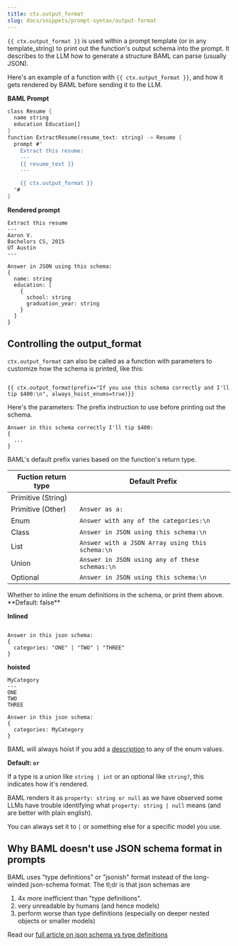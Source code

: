 ```yaml
---
title: ctx.output_format
slug: docs/snippets/prompt-syntax/output-format
---
```



`{{ ctx.output_format }}` is used within a prompt template (or in any template_string) to print out the function's output schema into the prompt. It describes to the LLM how to generate a structure BAML can parse (usually JSON).

Here's an example of a function with `{{ ctx.output_format }}`, and how it gets rendered by BAML before sending it to the LLM.

**BAML Prompt**

```rust
class Resume {
  name string
  education Education[]
}
function ExtractResume(resume_text: string) -> Resume {
  prompt #"
    Extract this resume:
    ---
    {{ resume_text }}
    ---

    {{ ctx.output_format }}
  "#
}
```

**Rendered prompt**

```text
Extract this resume
---
Aaron V.
Bachelors CS, 2015
UT Austin
---

Answer in JSON using this schema: 
{
  name: string
  education: [
    {
      school: string
      graduation_year: string
    }
  ]
}
```

## Controlling the output_format

`ctx.output_format` can also be called as a function with parameters to customize how the schema is printed, like this:
```text

{{ ctx.output_format(prefix="If you use this schema correctly and I'll tip $400:\n", always_hoist_enums=true)}}
```

Here's the parameters:
<ParamField path="prefix" type="string">
The prefix instruction to use before printing out the schema. 

```text
Answer in this schema correctly I'll tip $400:
{
  ...
}
```
BAML's default prefix varies based on the function's return type.

| Fuction return type | Default Prefix |
| --- | --- |
| Primitive (String) |  |
| Primitive (Other) | `Answer as a: ` |
| Enum | `Answer with any of the categories:\n` |
| Class | `Answer in JSON using this schema:\n` |
| List | `Answer with a JSON Array using this schema:\n` |
| Union | `Answer in JSON using any of these schemas:\n` |
| Optional | `Answer in JSON using this schema:\n` |

</ParamField>

<ParamField path="always_hoist_enums" type="boolean" > 
Whether to inline the enum definitions in the schema, or print them above. **Default: false**


**Inlined**
```

Answer in this json schema:
{
  categories: "ONE" | "TWO" | "THREE"
}
```

**hoisted**
```
MyCategory
---
ONE
TWO
THREE

Answer in this json schema:
{
  categories: MyCategory
}
```

<Warning>BAML will always hoist if you add a [description](/docs/snippets/enum#aliases-descriptions) to any of the enum values.</Warning>

</ParamField>

<ParamField path="or_splitter" type="string" >

**Default: ` or `**

If a type is a union like `string | int` or an optional like `string?`, this indicates how it's rendered. 


BAML renders it as `property: string or null` as we have observed some LLMs have trouble identifying what `property: string | null` means (and are better with plain english).

You can always set it to ` | ` or something else for a specific model you use.
</ParamField>

## Why BAML doesn't use JSON schema format in prompts
BAML uses "type definitions" or "jsonish" format instead of the long-winded json-schema format.
The tl;dr is that json schemas are
1. 4x more inefficient than "type definitions".
2. very unreadable by humans (and hence models)
3. perform worse than type definitions (especially on deeper nested objects or smaller models)

Read our [full article on json schema vs type definitions](https://www.boundaryml.com/blog/type-definition-prompting-baml)

